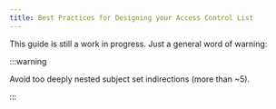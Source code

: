 ```yaml
---
title: Best Practices for Designing your Access Control List
---
```


This guide is still a work in progress. Just a general word of warning:

:::warning

Avoid too deeply nested subject set indirections (more than ~5).

:::
